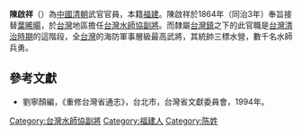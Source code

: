 '''陳啟祥'''（{{bd|？||？|catIdx=}}）為[[中國|中國]][[清朝|清朝]]武官官員，本籍[[福建|福建]]。陳啟祥於1864年（同治3年）奉旨接替[[葉晞暘|葉晞暘]]，於[[台灣|台灣]]地區擔任[[台灣水師協|台灣水師協]][[副將|副將]]。而隸屬[[台灣鎮|台灣鎮]]之下的此官職是[[台灣清治時期|台灣清治時期]]的這階段，全[[台灣|台灣]]的海防軍事層級最高武將，其統帥三標水營，數千名水師兵勇。
{{start box}}
{{s-before|[[葉晞暘|葉晞暘]]}}
{{s-title|[[台灣水師協|台灣水師協]][[副將|副將]]|1864年上任}}
{{s-after|[[江國珍|江國珍]]}}
{{end box}}

==參考文獻==
*劉寧顏編，《重修台灣省通志》，台北市，台灣省文獻委員會，1994年。

[[Category:台灣水師協副將|Category:台灣水師協副將]]
[[Category:福建人|Category:福建人]]
[[Category:陈姓|Category:陈姓]]